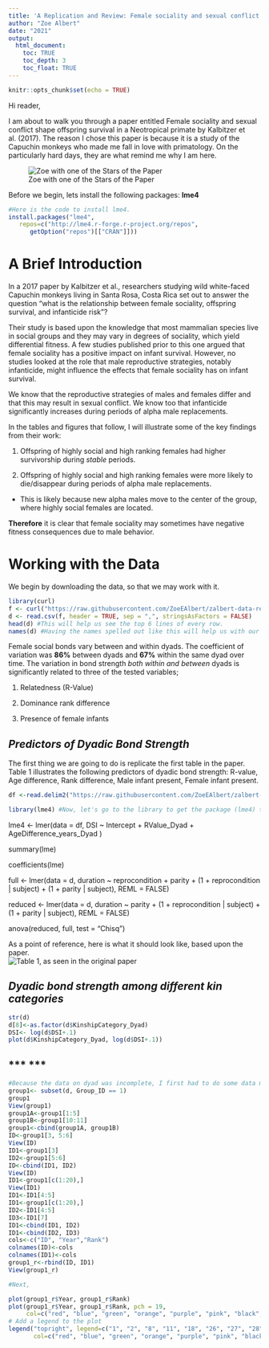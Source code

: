 ```yaml
---
title: 'A Replication and Review: Female sociality and sexual conflict shape offspring survival in a Neotropical primate' 
author: "Zoe Albert"
date: "2021"
output: 
  html_document:
    toc: TRUE
    toc_depth: 3
    toc_float: TRUE
---
```

```r
knitr::opts_chunk$set(echo = TRUE)
```    
Hi reader,

I am about to walk you through a paper entitled Female sociality and sexual conflict shape offspring survival in a Neotropical primate by Kalbitzer et al. (2017).  The reason I chose this paper is because it is a study of the Capuchin monkeys who made me fall in love with primatology.  On the particularly hard days, they are what remind me why I am here.
 
![Zoe with one of the Stars of the Paper](Zoe (1).JPG)

Before we begin, lets install the following packages: **lme4**
```r
#Here is the code to install lme4.
install.packages("lme4",
   repos=c("http://lme4.r-forge.r-project.org/repos",
      getOption("repos")[["CRAN"]]))
```

# **A Brief Introduction**

In a 2017 paper by Kalbitzer et al., researchers studying wild white-faced Capuchin monkeys living in Santa Rosa, Costa Rica set out to answer the question "what is the relationship between female sociality, offspring survival, and infanticide risk"?

Their study is based upon the knowledge that most mammalian species live in social groups and they may vary in degrees of sociality, which yield differential fitness.  A few studies published prior to this one argued that female sociality has a positive impact on infant survival.  However, no studies looked at the role that male reproductive strategies, notably infanticide, might influence the effects that female sociality has on infant survival. 

We know that the reproductive strategies of males and females differ and that this may result in sexual conflict.  We know too that infanticide significantly increases during periods of alpha male replacements. 

In the tables and figures that follow, I will illustrate some of the key findings from their work:
 
1. Offspring of highly social and high ranking females had higher survivorship during *stable* periods.

2. Offspring of highly social and high ranking females were more likely to die/disappear during periods of alpha male replacements.

  + This is likely because new alpha males move to the center of the group, where highly social females are located. 
  
**Therefore** it is clear that female sociality may sometimes have negative fitness consequences due to male behavior.

# **Working with the Data**
We begin by downloading the data, so that we may work with it.
```r
library(curl)
f <- curl("https://raw.githubusercontent.com/ZoeEAlbert/zalbert-data-replication-assignment/main/Kalbitzer_et_al_capuchin_sociality_dyadic_data.csv")
d <- read.csv(f, header = TRUE, sep = ",", stringsAsFactors = FALSE)
head(d) #This will help us see the top 6 lines of every row. 
names(d) #Having the names spelled out like this will help us with our model later!
```

Female social bonds vary between and within dyads.  The coefficient of variation was **86%** between dyads and **67%** within the same dyad over time.  The variation in bond strength *both within and between* dyads is significantly related to three of the tested variables;

1. Relatedness (R-Value)

2. Dominance rank difference

3. Presence of female infants 

## ***Predictors of Dyadic Bond Strength*** 

The first thing we are going to do is replicate the first table in the paper.  Table 1 illustrates the following predictors of dyadic bond strength: R-value, Age difference, Rank difference, Male infant present, Female infant present.
```r

df <-read.delim2("https://raw.githubusercontent.com/ZoeEAlbert/zalbert-data-replication-assignment/main/Kalbitzer_et_al_capuchin_sociality_dyadic_data.csv") #Let's first get our data into a data frame.

library(lme4) #Now, let's go to the library to get the package (lme4) that we need. 
```

lme4 <- lmer(data = df, DSI ~ Intercept + RValue_Dyad + AgeDifference_years_Dyad )

summary(lme)

coefficients(lme)

full <- lmer(data = d, duration ~ reprocondition + parity + (1 + reprocondition |
    subject) + (1 + parity | subject), REML = FALSE)

reduced <- lmer(data = d, duration ~ parity + (1 + reprocondition | subject) +
    (1 + parity | subject), REML = FALSE)

anova(reduced, full, test = "Chisq")

As a point of reference, here is what it should look like, based upon the paper.  
![Table 1, as seen in the original paper](Table 1.2.png)


## ***Dyadic bond strength among different kin categories***

```r
str(d)
d[8]<-as.factor(d$KinshipCategory_Dyad)
DSI<- log(d$DSI+.1)
plot(d$KinshipCategory_Dyad, log(d$DSI+.1))
```
  
## ***          ***
```r
#Because the data on dyad was incomplete, I first had to do some data manipulation
group1<- subset(d, Group_ID == 1)
group1
View(group1)
group1A<-group1[1:5]
group1B<-group1[10:11]
group1<-cbind(group1A, group1B)
ID<-group1[3, 5:6]
View(ID)
ID1<-group1[3]
ID2<-group1[5:6]
ID<-cbind(ID1, ID2)
View(ID)
ID1<-group1[c(1:20),]
View(ID1)
ID1<-ID1[4:5]
ID1<-group1[c(1:20),]
ID2<-ID1[4:5]
ID3<-ID1[7]
ID1<-cbind(ID1, ID2)
ID1<-cbind(ID2, ID3)
cols<-c("ID", "Year","Rank")
colnames(ID)<-cols
colnames(ID1)<-cols
group1_r<-rbind(ID, ID1)
View(group1_r)

#Next,

plot(group1_r$Year, group1_r$Rank)
plot(group1_r$Year, group1_r$Rank, pch = 19, 
     col=c("red", "blue", "green", "orange", "purple", "pink", "black", "brown", "grey", "yellow", "red"),xlab = "x", ylab = "y")
# Add a legend to the plot
legend("topright", legend=c("1", "2", "8", "11", "18", "26", "27", "28", "29", "30", "32"),
       col=c("red", "blue", "green", "orange", "purple", "pink", "black", "brown", "grey", "yellow", "red"), lty = 1:2, cex=0.8)

```
